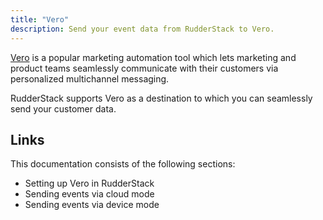 ```yaml
---
title: "Vero"
description: Send your event data from RudderStack to Vero.
---
```


[Vero](https://www.getvero.com/) is a popular marketing automation tool which lets marketing and product teams seamlessly communicate with their customers via personalized multichannel messaging.

RudderStack supports Vero as a destination to which you can seamlessly send your customer data.

## Links

This documentation consists of the following sections:

- <Link to="/destinations/streaming-destinations/vero/setting-up-vero/">Setting up Vero in RudderStack</Link>
- <Link to="/destinations/streaming-destinations/vero/cloud-mode/">Sending events via cloud mode</Link>
- <Link to="/destinations/streaming-destinations/vero/device-mode/">Sending events via device mode</Link>